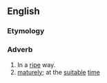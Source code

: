 ==English==

===Etymology===
{{suffix|ripe|ly}}

===Adverb===
{{en-adv}}

# In a [[ripe]] way.
# [[mature]]ly; at the [[suitable]] [[time]]
#: {{rfquotek|Shakespeare}}